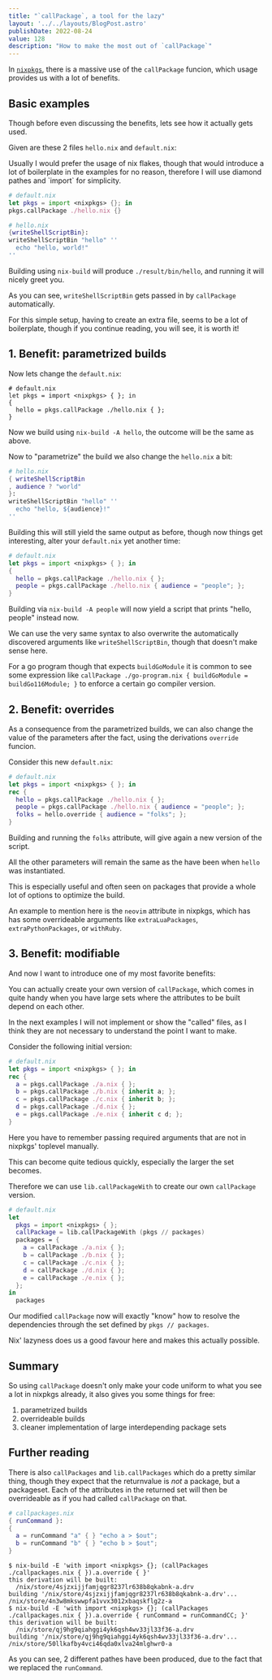 ```yaml
---
title: "`callPackage`, a tool for the lazy"
layout: '../../layouts/BlogPost.astro'
publishDate: 2022-08-24
value: 128
description: "How to make the most out of `callPackage`"
---
```


In [`nixpkgs`](https://github.com/nixos/nixpkgs), there is a massive use of the
`callPackage` funcion, which usage provides us with a lot of benefits.

## Basic examples

Though before even discussing the benefits, lets see how it actually gets used.

Given are these 2 files `hello.nix` and `default.nix`:

<NoteBox>
    Usually I would prefer the usage of nix flakes, though that would introduce
    a lot of boilerplate in the examples for no reason, therefore I will use
    diamond pathes and `import` for simplicity.
</NoteBox>

```nix
# default.nix
let pkgs = import <nixpkgs> {}; in
pkgs.callPackage ./hello.nix {}
```

```nix
# hello.nix
{writeShellScriptBin}:
writeShellScriptBin "hello" ''
  echo "hello, world!"
''
```

Building using `nix-build` will produce `./result/bin/hello`, and running it will
nicely greet you.

As you can see, `writeShellScriptBin` gets passed in by `callPackage` automatically.

For this simple setup, having to create an extra file, seems to be a lot of
boilerplate, though if you continue reading, you will see, it is worth it!

## 1. Benefit: parametrized builds

Now lets change the `default.nix`:

```
# default.nix
let pkgs = import <nixpkgs> { }; in
{
  hello = pkgs.callPackage ./hello.nix { };
}
```

Now we build using `nix-build -A hello`, the outcome will be the same as above.

Now to "parametrize" the build we also change the `hello.nix` a bit:

```nix
# hello.nix
{ writeShellScriptBin
, audience ? "world"
}:
writeShellScriptBin "hello" ''
  echo "hello, ${audience}!"
''
```

Building this will still yield the same output as before, though now things get
interesting, alter your `default.nix` yet another time:

```nix
# default.nix
let pkgs = import <nixpkgs> { }; in
{
  hello = pkgs.callPackage ./hello.nix { };
  people = pkgs.callPackage ./hello.nix { audience = "people"; };
}
```

Building via `nix-build -A people` will now yield a script that prints "hello,
people" instead now.

We can use the very same syntax to also overwrite the automatically discovered
arguments like `writeShellScriptBin`, though that doesn't make sense here.

For a go program though that expects `buildGoModule` it is common to see some
expression like `callPackage ./go-program.nix { buildGoModule = buildGo116Module; }`
to enforce a certain go compiler version.

## 2. Benefit: overrides

As a consequence from the parametrized builds, we can also change the value of
the parameters after the fact, using the derivations `override` funcion.

Consider this new `default.nix`:

```nix
# default.nix
let pkgs = import <nixpkgs> { }; in
rec {
  hello = pkgs.callPackage ./hello.nix { };
  people = pkgs.callPackage ./hello.nix { audience = "people"; };
  folks = hello.override { audience = "folks"; };
}
```

Building and running the `folks` attribute, will give again a new version of the
script.

All the other parameters will remain the same as the have been when `hello` was
instantiated.

This is especially useful and often seen on packages that provide a whole lot of
options to optimize the build.

An example to mention here is the `neovim` attribute in nixpkgs, which has has 
some overrideable arguments like `extraLuaPackages`, `extraPythonPackages`, or
`withRuby`.

## 3. Benefit: modifiable

And now I want to introduce one of my most favorite benefits:

You can actually create your own version of `callPackage`, which comes in quite
handy when you have large sets where the attributes to be built depend on each
other.

<NoteBox>
    In the next examples I will not implement or show the "called" files, as I
    think they are not necessary to understand the point I want to make.
</NoteBox>

Consider the following initial version:

```nix
# default.nix
let pkgs = import <nixpkgs> { }; in
rec {
  a = pkgs.callPackage ./a.nix { };
  b = pkgs.callPackage ./b.nix { inherit a; };
  c = pkgs.callPackage ./c.nix { inherit b; };
  d = pkgs.callPackage ./d.nix { };
  e = pkgs.callPackage ./e.nix { inherit c d; };
}
```

Here you have to remember passing required arguments that are not in nixpkgs'
toplevel manually.

This can become quite tedious quickly, especially the larger the set becomes.

Therefore we can use `lib.callPackageWith` to create our own `callPackage` version.

```nix
# default.nix
let
  pkgs = import <nixpkgs> { };
  callPackage = lib.callPackageWith (pkgs // packages)
  packages = {
    a = callPackage ./a.nix { };
    b = callPackage ./b.nix { };
    c = callPackage ./c.nix { };
    d = callPackage ./d.nix { };
    e = callPackage ./e.nix { };
  };
in
  packages
```

Our modified `callPackage` now will exactly "know" how to resolve the dependencies
through the set defined by `pkgs // packages`.

Nix' lazyness does us a good favour here and makes this actually possible.

## Summary

So using `callPackage` doesn't only make your code uniform to what you see a lot
in nixpkgs already, it also gives you some things for free:

1. parametrized builds
2. overrideable builds
3. cleaner implementation of large interdepending package sets

## Further reading

There is also `callPackages` and `lib.callPackages` which do a pretty similar
thing, though they expect that the returnvalue is *not* a package, but a
packageset.
Each of the attributes in the returned set will then be overrideable as if you
had called `callPackage` on that.

```nix
# callpackages.nix
{ runCommand }:
{
  a = runCommand "a" { } "echo a > $out";
  b = runCommand "b" { } "echo b > $out";
}
```

```
$ nix-build -E 'with import <nixpkgs> {}; (callPackages ./callpackages.nix { }).a.override { }'
this derivation will be built:
  /nix/store/4sjzxijjfamjqgr8237lr638b8qkabnk-a.drv
building '/nix/store/4sjzxijjfamjqgr8237lr638b8qkabnk-a.drv'...
/nix/store/4n3w8mkswwpfa1vvx3012xbaqskflg2z-a
$ nix-build -E 'with import <nixpkgs> {}; (callPackages ./callpackages.nix { }).a.override { runCommand = runCommandCC; }'
this derivation will be built:
  /nix/store/qj9hg9qiahggi4yk6qsh4wv33jl33f36-a.drv
building '/nix/store/qj9hg9qiahggi4yk6qsh4wv33jl33f36-a.drv'...
/nix/store/50llkafby4vci46qda0xlva24mlghwr0-a
```

As you can see, 2 different pathes have been produced, due to the fact that we
replaced the `runCommand`.